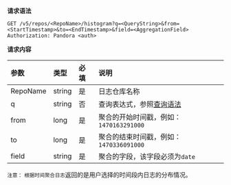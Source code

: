 **请求语法**

```
GET /v5/repos/<RepoName>/histogram?q=<QueryString>&from=<StartTimestamp>&to=<EndTimestamp>&field=<AggregationField>
Authorization: Pandora <auth>
```

**请求内容**

|参数|类型|必填|说明|
|:---|:---|:---|:---|
|RepoName|string|是|日志仓库名称|
|q|string|否|查询表达式，参照[查询语法](/insight/api/5240/query-log#1)|
|from|long|是|聚合的开始时间戳，例如： `1470163291000`|
|to|long|是|聚合的结束时间戳，例如： `1470336091000`|
|field|string|是|聚合的字段，该字段必须为`date`|

`注意：` `根据时间聚合日志`返回的是用户选择的时间段内日志的分布情况。
